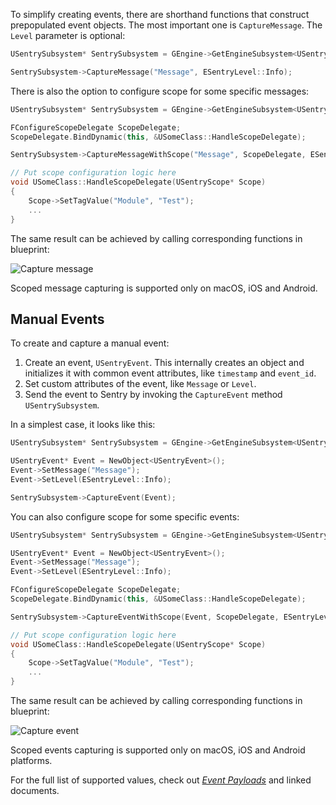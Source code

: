 To simplify creating events, there are shorthand functions that construct prepopulated event objects. The most important one is `CaptureMessage`. The `Level` parameter is optional:

```cpp
USentrySubsystem* SentrySubsystem = GEngine->GetEngineSubsystem<USentrySubsystem>();

SentrySubsystem->CaptureMessage("Message", ESentryLevel::Info);
```

There is also the option to configure scope for some specific messages:

```cpp
USentrySubsystem* SentrySubsystem = GEngine->GetEngineSubsystem<USentrySubsystem>();

FConfigureScopeDelegate ScopeDelegate;
ScopeDelegate.BindDynamic(this, &USomeClass::HandleScopeDelegate);

SentrySubsystem->CaptureMessageWithScope("Message", ScopeDelegate, ESentryLevel::Info);

// Put scope configuration logic here
void USomeClass::HandleScopeDelegate(USentryScope* Scope)
{
    Scope->SetTagValue("Module", "Test");
    ...
}
```

The same result can be achieved by calling corresponding functions in blueprint:

![Capture message](./img/unreal_capture_message.png)

<Note>

Scoped message capturing is supported only on macOS, iOS and Android.

</Note>

## Manual Events

To create and capture a manual event:

1. Create an event, `USentryEvent`. This internally creates an object and initializes it with common event attributes, like `timestamp` and `event_id`.
2. Set custom attributes of the event, like `Message` or `Level`.
3. Send the event to Sentry by invoking the `CaptureEvent` method `USentrySubsystem`.

In a simplest case, it looks like this:

```c
USentrySubsystem* SentrySubsystem = GEngine->GetEngineSubsystem<USentrySubsystem>();

USentryEvent* Event = NewObject<USentryEvent>();
Event->SetMessage("Message");
Event->SetLevel(ESentryLevel::Info);

SentrySubsystem->CaptureEvent(Event);
```

You can also configure scope for some specific events:

```cpp
USentrySubsystem* SentrySubsystem = GEngine->GetEngineSubsystem<USentrySubsystem>();

USentryEvent* Event = NewObject<USentryEvent>();
Event->SetMessage("Message");
Event->SetLevel(ESentryLevel::Info);

FConfigureScopeDelegate ScopeDelegate;
ScopeDelegate.BindDynamic(this, &USomeClass::HandleScopeDelegate);

SentrySubsystem->CaptureEventWithScope(Event, ScopeDelegate, ESentryLevel::Info);

// Put scope configuration logic here
void USomeClass::HandleScopeDelegate(USentryScope* Scope)
{
    Scope->SetTagValue("Module", "Test");
    ...
}
```

The same result can be achieved by calling corresponding functions in blueprint:

![Capture event](./img/unreal_capture_event.png)

<Note>

Scoped events capturing is supported only on macOS, iOS and Android platforms.

</Note>

For the full list of supported values, check out [_Event Payloads_](https://develop.sentry.dev/sdk/data-model/event-payloads/) and linked documents.
